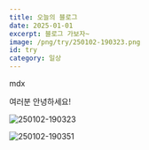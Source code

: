 ```yaml
---
title: 오늘의 블로그
date: 2025-01-01
excerpt: 블로그 가보자~
image: /png/try/250102-190323.png
id: try
category: 일상
---
```


mdx

여러분 안녕하세요!


![250102-190323](/png/try/250102-190323.png)

![250102-190351](/png/try/250102-190351.png)